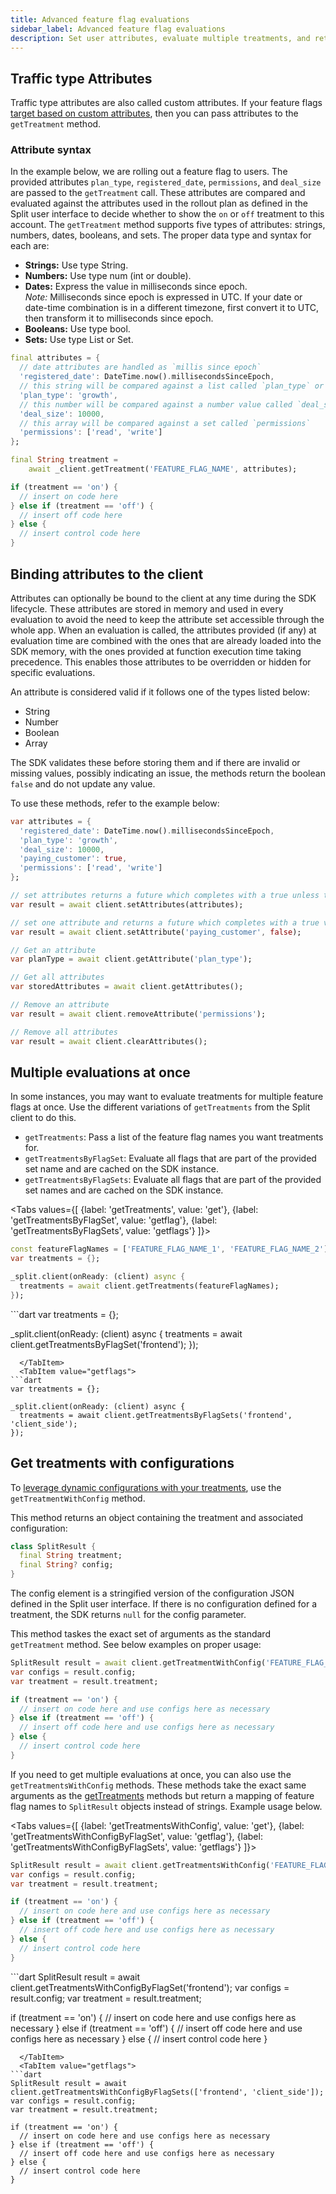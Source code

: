 ```yaml
---
title: Advanced feature flag evaluations
sidebar_label: Advanced feature flag evaluations
description: Set user attributes, evaluate multiple treatments, and retrieve treatment config data.
---
```


## Traffic type Attributes

Traffic type attributes are also called custom attributes. If your feature flags [target based on custom attributes](https://help.split.io/hc/en-us/articles/360020793231-Target-with-custom-attributes), then you can pass attributes to the `getTreatment` method.

### Attribute syntax

In the example below, we are rolling out a feature flag to users. The provided attributes `plan_type`, `registered_date`, `permissions`, and `deal_size` are passed to the `getTreatment` call. These attributes are compared and evaluated against the attributes used in the rollout plan as defined in the Split user interface to decide whether to show the `on` or `off` treatment to this account. The `getTreatment` method supports five types of attributes: strings, numbers, dates, booleans, and sets. The proper data type and syntax for each are:

* **Strings:** Use type String.
* **Numbers:** Use type num (int or double).
* **Dates:** Express the value in milliseconds since epoch. <br>*Note:* Milliseconds since epoch is expressed in UTC. If your date or date-time combination is in a different timezone, first convert it to UTC, then transform it to milliseconds since epoch.
* **Booleans:** Use type bool.
* **Sets:** Use type List or Set.

```dart title="Flutter"
final attributes = {
  // date attributes are handled as `millis since epoch`
  'registered_date': DateTime.now().millisecondsSinceEpoch,
  // this string will be compared against a list called `plan_type` or against another string
  'plan_type': 'growth',
  // this number will be compared against a number value called `deal_size`
  'deal_size': 10000,
  // this array will be compared against a set called `permissions`
  'permissions': ['read', 'write']
};

final String treatment =
    await _client.getTreatment('FEATURE_FLAG_NAME', attributes);

if (treatment == 'on') {
  // insert on code here
} else if (treatment == 'off') {
  // insert off code here
} else {
  // insert control code here
}
```

## Binding attributes to the client

Attributes can optionally be bound to the client at any time during the SDK lifecycle. These attributes are stored in memory and used in every evaluation to avoid the need to keep the attribute set accessible through the whole app. When an evaluation is called, the attributes provided (if any) at evaluation time are combined with the ones that are already loaded into the SDK memory, with the ones provided at function execution time taking precedence. This enables those attributes to be overridden or hidden for specific evaluations.

An attribute is considered valid if it follows one of the types listed below:
- String
- Number
- Boolean
- Array

The SDK validates these before storing them and if there are invalid or missing values, possibly indicating an issue, the methods return the boolean `false` and do not update any value.

To use these methods, refer to the example below:

```dart title="Flutter"
var attributes = {
  'registered_date': DateTime.now().millisecondsSinceEpoch,
  'plan_type': 'growth',
  'deal_size': 10000,
  'paying_customer': true,
  'permissions': ['read', 'write']
};

// set attributes returns a future which completes with a true unless there is an issue storing it
var result = await client.setAttributes(attributes);

// set one attribute and returns a future which completes with a true value unless there is an issue storing it
var result = await client.setAttribute('paying_customer', false);

// Get an attribute
var planType = await client.getAttribute('plan_type');

// Get all attributes
var storedAttributes = await client.getAttributes();

// Remove an attribute
var result = await client.removeAttribute('permissions');

// Remove all attributes
var result = await client.clearAttributes();
```

## Multiple evaluations at once

In some instances, you may want to evaluate treatments for multiple feature flags at once. Use the different variations of `getTreatments` from the Split client to do this.
* `getTreatments`: Pass a list of the feature flag names you want treatments for.
* `getTreatmentsByFlagSet`: Evaluate all flags that are part of the provided set name and are cached on the SDK instance.
* `getTreatmentsByFlagSets`: Evaluate all flags that are part of the provided set names and are cached on the SDK instance.



<Tabs
  values={[
    {label: 'getTreatments', value: 'get'},
    {label: 'getTreatmentsByFlagSet', value: 'getflag'},
    {label: 'getTreatmentsByFlagSets', value: 'getflags'}
  ]}>
  <TabItem value="get">
```dart
const featureFlagNames = ['FEATURE_FLAG_NAME_1', 'FEATURE_FLAG_NAME_2'];
var treatments = {};

_split.client(onReady: (client) async {
  treatments = await client.getTreatments(featureFlagNames);
});
```
  </TabItem>
  <TabItem value="getflag">
```dart
var treatments = {};

_split.client(onReady: (client) async {
  treatments = await client.getTreatmentsByFlagSet('frontend');
});
```
  </TabItem>
  <TabItem value="getflags">
```dart
var treatments = {};

_split.client(onReady: (client) async {
  treatments = await client.getTreatmentsByFlagSets('frontend', 'client_side');
});
```
  </TabItem>
</Tabs>

## Get treatments with configurations

To [leverage dynamic configurations with your treatments](https://help.split.io/hc/en-us/articles/360026943552), use the `getTreatmentWithConfig` method.

This method returns an object containing the treatment and associated configuration:

```dart title="Flutter"
class SplitResult {
  final String treatment;
  final String? config;
}
```

The config element is a stringified version of the configuration JSON defined in the Split user interface. If there is no configuration defined for a treatment, the SDK returns `null` for the config parameter.

This method taskes the exact set of arguments as the standard `getTreatment` method. See below examples on proper usage:

```dart title="getTreatmentWithConfig"
SplitResult result = await client.getTreatmentWithConfig('FEATURE_FLAG_NAME');
var configs = result.config;
var treatment = result.treatment;

if (treatment == 'on') {
  // insert on code here and use configs here as necessary
} else if (treatment == 'off') {
  // insert off code here and use configs here as necessary
} else {
  // insert control code here
}
```

If you need to get multiple evaluations at once, you can also use the `getTreatmentsWithConfig` methods. These methods take the exact same arguments as the [getTreatments](#multiple-evaluations-at-once) methods but return a mapping of feature flag names to `SplitResult` objects instead of strings. Example usage below.


<Tabs
  values={[
    {label: 'getTreatmentsWithConfig', value: 'get'},
    {label: 'getTreatmentsWithConfigByFlagSet', value: 'getflag'},
    {label: 'getTreatmentsWithConfigByFlagSets', value: 'getflags'}
  ]}>
  <TabItem value="get">
```dart
SplitResult result = await client.getTreatmentsWithConfig('FEATURE_FLAG_NAME');
var configs = result.config;
var treatment = result.treatment;

if (treatment == 'on') {
  // insert on code here and use configs here as necessary
} else if (treatment == 'off') {
  // insert off code here and use configs here as necessary
} else {
  // insert control code here
}
```
  </TabItem>
  <TabItem value="getflag">
```dart
SplitResult result = await client.getTreatmentsWithConfigByFlagSet('frontend');
var configs = result.config;
var treatment = result.treatment;

if (treatment == 'on') {
  // insert on code here and use configs here as necessary
} else if (treatment == 'off') {
  // insert off code here and use configs here as necessary
} else {
  // insert control code here
}
```
  </TabItem>
  <TabItem value="getflags">
```dart
SplitResult result = await client.getTreatmentsWithConfigByFlagSets(['frontend', 'client_side']);
var configs = result.config;
var treatment = result.treatment;

if (treatment == 'on') {
  // insert on code here and use configs here as necessary
} else if (treatment == 'off') {
  // insert off code here and use configs here as necessary
} else {
  // insert control code here
}
```
  </TabItem>
</Tabs>